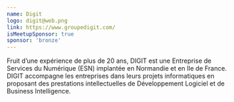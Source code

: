 ```yaml
---
name: Digit
logo: digit@web.png
link: https://www.groupedigit.com/
isMeetupSponsor: true
sponsor: 'bronze'
---
```


Fruit d’une expérience de plus de 20 ans, DIGIT est une Entreprise de Services
du Numérique (ESN) implantée en Normandie et en Ile de France.
DIGIT accompagne les entreprises dans leurs projets informatiques en proposant
des prestations intellectuelles de Développement Logiciel et de Business
Intelligence.
